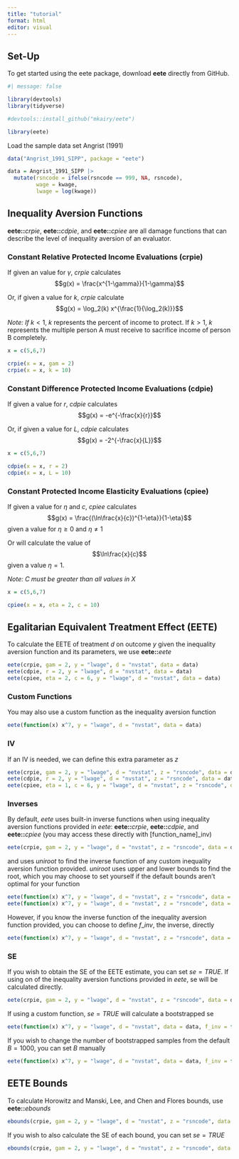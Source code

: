 ```yaml
---
title: "tutorial"
format: html
editor: visual
---
```


## Set-Up

To get started using the eete package, download **eete** directly from GitHub.

```r
#| message: false

library(devtools)
library(tidyverse)

#devtools::install_github("mkairy/eete")

library(eete)
```

Load the sample data set Angrist (1991)

```r
data("Angrist_1991_SIPP", package = "eete")

data = Angrist_1991_SIPP |>
  mutate(rsncode = ifelse(rsncode == 999, NA, rsncode),
         wage = kwage,
         lwage = log(kwage))
```

## Inequality Aversion Functions

**eete::***crpie*, **eete::***cdpie*, and **eete::***cpiee* are all damage functions that can describe the level of inequality aversion of an evaluator.

### Constant Relative Protected Income Evaluations (crpie)

If given an value for $\gamma$, *crpie* calculates $$g(x) = \frac{x^{1-\gamma}}{1-\gamma}$$

Or, if given a value for $k$, *crpie* calculate $$g(x) = \log_2(k) x^{\frac{1}{\log_2(k)}}$$

*Note: If* $k < 1$, $k$ represents the percent of income to protect. If $k > 1$, $k$ represents the multiple person A must receive to sacrifice income of person B completely.

```r
x = c(5,6,7)

crpie(x = x, gam = 2)
crpie(x = x, k = 10)
```

### Constant Difference Protected Income Evaluations (cdpie)

If given a value for $r$, *cdpie* calculates $$g(x) = -e^{-\frac{x}{r}}$$

Or, if given a value for $L$, *cdpie* calculates $$g(x) = -2^{-\frac{x}{L}}$$

```r
x = c(5,6,7)

cdpie(x = x, r = 2)
cdpie(x = x, L = 10)
```

### Constant Protected Income Elasticity Evaluations (cpiee)

If given a value for $\eta$ and $c$, *cpiee* calculates $$g(x) = \frac{(\ln\frac{x}{c})^{1-\eta}}{1-\eta}$$ given a value for $\eta \geq 0$ and $\eta \neq 1$

Or will calculate the value of $$\ln\frac{x}{c}$$ given a value $\eta = 1$.

*Note: C must be greater than all values in X*

```r
x = c(5,6,7)

cpiee(x = x, eta = 2, c = 10)
```

## Egalitarian Equivalent Treatment Effect (EETE)

To calculate the EETE of treatment $d$ on outcome $y$ given the inequality aversion function and its parameters, we use **eete::***eete*

```r
eete(crpie, gam = 2, y = "lwage", d = "nvstat", data = data)
eete(cdpie, r = 2, y = "lwage", d = "nvstat", data = data)
eete(cpiee, eta = 2, c = 6, y = "lwage", d = "nvstat", data = data)
```

### Custom Functions

You may also use a custom function as the inequality aversion function

```r
eete(function(x) x^7, y = "lwage", d = "nvstat", data = data)
```

### IV

If an IV is needed, we can define this extra parameter as $z$

```r
eete(crpie, gam = 2, y = "lwage", d = "nvstat", z = "rsncode", data = data)
eete(cdpie, r = 2, y = "lwage", d = "nvstat", z = "rsncode", data = data)
eete(cpiee, eta = 1, c = 6, y = "lwage", d = "nvstat", z = "rsncode", data = data)
```

### Inverses

By default, *eete* uses built-in inverse functions when using inequality aversion functions provided in *eete*: **eete::***crpie*, **eete::***cdpie*, and **eete::***cpiee* (you may access these directly with \[function_name\]\_inv)

```r
eete(crpie, gam = 2, y = "lwage", d = "nvstat", z = "rsncode", data = data)
```

and uses *uniroot* to find the inverse function of any custom inequality aversion function provided. *uniroot* uses upper and lower bounds to find the root, which you may choose to set yourself if the default bounds aren't optimal for your function

```r
eete(function(x) x^7, y = "lwage", d = "nvstat", z = "rsncode", data = data)
eete(function(x) x^7, y = "lwage", d = "nvstat", z = "rsncode", data = data, lower = 0.1, upper = 50)
```

However, if you know the inverse function of the inequality aversion function provided, you can choose to define $f\_inv$, the inverse, directly

```r
eete(function(x) x^7, y = "lwage", d = "nvstat", z = "rsncode", data = data, f_inv = function(x) x^(1/7))
```

### SE

If you wish to obtain the SE of the EETE estimate, you can set $se = TRUE$. If using on of the inequality aversion functions provided in *eete*, se will be calculated directly.

```r
eete(crpie, gam = 2, y = "lwage", d = "nvstat", z = "rsncode", data = data, se = TRUE)
```

If using a custom function, $se = TRUE$ will calculate a bootstrapped se

```r
eete(function(x) x^7, y = "lwage", d = "nvstat", data = data, f_inv = function(x) x^(1/7), se = TRUE)
```

If you wish to change the number of bootstrapped samples from the default $B = 1000$, you can set $B$ manually

```r
eete(function(x) x^7, y = "lwage", d = "nvstat", data = data, f_inv = function(x) x^(1/7), se = TRUE, B = 500)
```

## EETE Bounds

To calculate Horowitz and Manski, Lee, and Chen and Flores bounds, use **eete::***ebounds*

```r
ebounds(crpie, gam = 2, y = "lwage", d = "nvstat", z = "rsncode", data = data)
```

If you wish to also calculate the SE of each bound, you can set $se = TRUE$

```r
ebounds(crpie, gam = 2, y = "lwage", d = "nvstat", z = "rsncode", data = data, se = TRUE)
```
